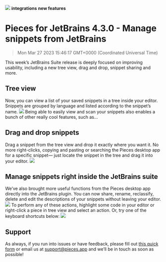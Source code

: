 ![](https://uploads-ssl.webflow.com/6143afec68f555387049efb3/630d8827169f6c0d182b1651_ezgif_com-gif-maker63_3875f3a6dc50ce8e2e74d764693a1443_2000.png)
**integrations** **new features**
# Pieces for JetBrains 4.3.0 - Manage snippets from JetBrains
> Mon Mar 27 2023 15:46:17 GMT+0000 (Coordinated Universal Time)

This week’s JetBrains Suite release is deeply focused on improving usability, including a new tree view, drag and drop, snippet sharing and more.

## Tree view
Now, you can view a list of your saved snippets in a tree inside your editor. Snippets are grouped by language and listed according to the snippet’s name.
![](https://uploads-ssl.webflow.com/6143afec68f555387049efb3/630d8828169f6c40e22b16ba_ezgif_com-gif-maker61_14741a30ad11dec73c0fdb98a50d283e_800.png)
Being able to easily view and scan your snippets also enables a bunch of other really cool features, such as…

## Drag and drop snippets
Drag a snippet from the tree view and drop it exactly where you want it. No more right-clicks, copying and pasting or searching the Pieces desktop app for a specific snippet— just locate the snippet in the tree and drag it into your editor.
![](https://uploads-ssl.webflow.com/6143afec68f555387049efb3/630d8828169f6c60832b16b9_i7aetq1ndhx7wc1o8va490rwalr5_b17c47f07270b991d3d30fe1eaf2789d.gif)

## Manage snippets right inside the JetBrains suite
We’ve also brought more useful functions from the Pieces desktop app directly into the JetBrains plugin. You can now share, rename, reclassify, delete and edit the descriptions of your snippets without leaving your editor.
![](https://uploads-ssl.webflow.com/6143afec68f555387049efb3/630d8827169f6c4f0c2b167e_en7o9qr2i9li11xyxlxkg8p16g8m_d294ae0dba8710f38aa982e9959db3d2_800.png)
To perform any of these actions, highlight some code in your editor or right-click a piece in tree view and select an action. Or, try one of the keyboard shortcuts below:
![](https://uploads-ssl.webflow.com/6143afec68f555387049efb3/630d8828169f6cd8822b16b8_ezgif_com-gif-maker62_436ed8d4fbde23922293e3fd7d17baf7_800.png)

## Support
As always, if you run into issues or have feedback, please fill out <a href="https://getpieces.typeform.com/to/mCjBSIjF" target="_blank" rel="noopener noreferrer">this quick form</a> or email us at <a href="mailto:support@pieces.app" target="_blank" rel="noopener noreferrer">support@pieces.app</a> and we’ll be in touch as soon as possible!
